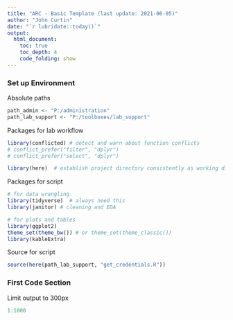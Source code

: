 ```yaml
---
title: "ARC - Basic Template (last update: 2021-06-05)"
author: "John Curtin"
date: "`r lubridate::today()`"
output: 
  html_document:
    toc: true 
    toc_depth: 4
    code_folding: show
---
```


### Set up Environment

Absolute paths
```r

path_admin <- "P:/administration"
path_lab_support <- "P:/toolboxes/lab_support"
```

Packages for lab workflow 
```r

library(conflicted) # detect and warn about function conflicts
# conflict_prefer("filter", "dplyr")
# conflict_prefer("select", "dplyr")

library(here)  # establish project directory consistently as working directory
```

Packages for script
```r

# for data wrangling
library(tidyverse)  # always need this
library(janitor) # cleaning and EDA

# for plots and tables
library(ggplot2)
theme_set(theme_bw()) # or theme_set(theme_classic())
library(kableExtra)
```

Source for script
```r

source(here(path_lab_support, "get_credentials.R"))
```


### First Code Section

Limit output to 300px
```r

1:1000
```
